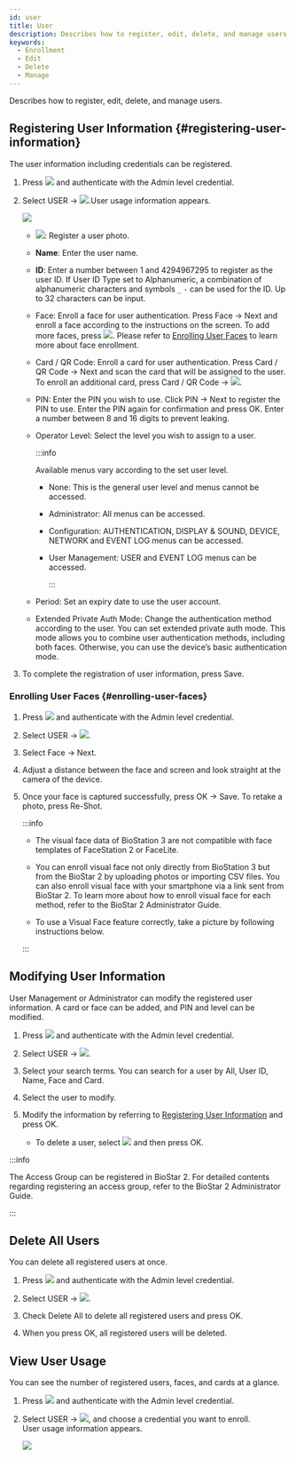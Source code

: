 ```yaml
---
id: user
title: User
description: Describes how to register, edit, delete, and manage users.
keywords:
  - Enrollment
  - Edit
  - Delete
  - Manage
---
```


Describes how to register, edit, delete, and manage users.

## Registering User Information {#registering-user-information}

The user information including credentials can be registered.

1. Press <Image src='/img/common/ico-menu.svg' ico alone /> and authenticate with the Admin level credential.

2. Select <Cmd>USER</Cmd> → <Image src='/img/common/ico-info.svg' ico alone />.User usage information appears.

   <Image src='/img/device/bs3-user-add.png' className='none' />

   * <Image src='/img/common/ico-photo.svg' ico alone />: Register a user photo.

   * **Name**: Enter the user name.

   * **ID**: Enter a number between 1 and 4294967295 to register as the user ID. If <Cmd>User ID Type</Cmd> set to <Cmd>Alphanumeric</Cmd>, a combination of alphanumeric characters and symbols `_` `-` can be used for the ID. Up to 32 characters can be input.

   * <Cmd>Face</Cmd>: Enroll a face for user authentication. Press <Cmd>Face</Cmd> → <Cmd>Next</Cmd> and enroll a face according to the instructions on the screen. To add more faces, press <Image src='/img/common/ico-add.svg' ico alone />. Please refer to [Enrolling User Faces](#enrolling-user-faces) to learn more about face enrollment.

   * <Cmd>Card / QR Code</Cmd>: Enroll a card for user authentication. Press <Cmd>Card / QR Code</Cmd> → <Cmd>Next</Cmd> and scan the card that will be assigned to the user. To enroll an additional card, press <Cmd>Card / QR Code</Cmd> → <Image src='/img/common/ico-add.svg' ico alone />.

   * <Cmd>PIN</Cmd>: Enter the PIN you wish to use. Click <Cmd>PIN</Cmd> → <Cmd>Next</Cmd> to register the PIN to use. Enter the PIN again for confirmation and press <Cmd>OK</Cmd>. Enter a number between 8 and 16 digits to prevent leaking.

   * <Cmd>Operator Level</Cmd>: Select the level you wish to assign to a user.

       :::info

       Available menus vary according to the set user level.

     * <Cmd>None</Cmd>: This is the general user level and menus cannot be accessed.

     * <Cmd>Administrator</Cmd>: All menus can be accessed.

     * <Cmd>Configuration</Cmd>: <Cmd>AUTHENTICATION</Cmd>, <Cmd>DISPLAY & SOUND</Cmd>, <Cmd>DEVICE</Cmd>, <Cmd>NETWORK</Cmd> and <Cmd>EVENT LOG</Cmd> menus can be accessed.

     * <Cmd>User Management</Cmd>: <Cmd>USER</Cmd> and <Cmd>EVENT LOG</Cmd> menus can be accessed.

       :::

   * <Cmd>Period</Cmd>: Set an expiry date to use the user account.

   * <Cmd>Extended Private Auth Mode</Cmd>: Change the authentication method according to the user. You can set extended private auth mode. This mode allows you to combine user authentication methods, including both faces. Otherwise, you can use the device’s basic authentication mode.

3. To complete the registration of user information, press <Cmd>Save</Cmd>.

### Enrolling User Faces {#enrolling-user-faces}


1. Press <Image src='/img/common/ico-menu.svg' ico alone /> and authenticate with the Admin level credential.

2. Select <Cmd>USER</Cmd> → <Image src='/img/common/ico-add.svg' ico alone />.

3. Select <Cmd>Face</Cmd> → <Cmd>Next</Cmd>.

4. Adjust a distance between the face and screen and look straight at the camera of the device.

5. Once your face is captured successfully, press <Cmd>OK</Cmd> → <Cmd>Save</Cmd>. To retake a photo, press <Cmd>Re-Shot</Cmd>.

   :::info

   * The visual face data of BioStation 3 are not compatible with face templates of FaceStation 2 or FaceLite.

   * You can enroll visual face not only directly from BioStation 3 but from the BioStar 2 by uploading photos or importing CSV files. You can also enroll visual face with your smartphone via a link sent from BioStar 2. To learn more about how to enroll visual face for each method, refer to the BioStar 2 Administrator Guide.

   * To use a Visual Face feature correctly, take a picture by following instructions below.

     <EnrollingFace />

   :::

## Modifying User Information

User Management or Administrator can modify the registered user information. A card or face can be added, and PIN and level can be modified.

1. Press <Image src='/img/common/ico-menu.svg' ico alone /> and authenticate with the Admin level credential.

2. Select <Cmd>USER</Cmd> → <Image src='/img/common/ico-search.svg' ico alone />.

3. Select your search terms. You can search for a user by <Cmd>All</Cmd>, <Cmd>User ID</Cmd>, <Cmd>Name</Cmd>, <Cmd>Face</Cmd> and <Cmd>Card</Cmd>.

4. Select the user to modify.

5. Modify the information by referring to [Registering User Information](#registering-user-information) and press <Cmd>OK</Cmd>.

   * To delete a user, select <Image src='/img/common/ico-delete.svg' ico alone /> and then press <Cmd>OK</Cmd>.

:::info

The <Cmd>Access Group</Cmd> can be registered in BioStar 2. For detailed contents regarding registering an access group, refer to the BioStar 2 Administrator Guide.

:::

## Delete All Users

You can delete all registered users at once.

1. Press <Image src='/img/common/ico-menu.svg' ico alone /> and authenticate with the Admin level credential.

2. Select <Cmd>USER</Cmd> → <Image src='/img/common/ico-delete.svg' ico alone />.

3. Check <Cmd>Delete All</Cmd> to delete all registered users and press <Cmd>OK</Cmd>.

4. When you press <Cmd>OK</Cmd>, all registered users will be deleted.

## View User Usage

You can see the number of registered users, faces, and cards at a glance.

1. Press <Image src='/img/common/ico-menu.svg' ico alone /> and authenticate with the Admin level credential.

2. Select <Cmd>USER</Cmd> → <Image src='/img/common/ico-add.svg' ico alone />, and choose a credential you want to enroll.<br/> User usage information appears.

   <Image src='/img/device/bs3-user-usage.png' />

